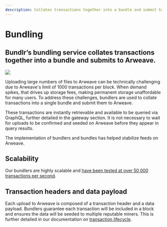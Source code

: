 ```yaml
---
description: Collates transactions together into a bundle and submit to Arweave
---
```


# Bundling

<h2 className="text-xl mt-2">
	Bundlr’s bundling service collates transactions together into a bundle and submits to Arweave.
</h2>

<img className="mt-5" src="/img/learn/bundling.png" />

Uploading large numbers of files to Arweave can be technically challenging due to Arweave's limit of 1000 transactions per block. When demand spikes, that drives up storage fees, making permanent storage unaffordable for many users. To address these challenges, bundlers are used to collate transactions into a single bundle and submit them to Arweave.

These transactions are instantly retrievable and available to be queried via GraphQL, further detailed in the gateway section. It is not necessary to wait for uploads to be confirmed and seeded on Arweave before they appear in query results.

The implementation of bundlers and bundles has helped stabilize feeds on Arweave.

## Scalability

Our bundlers are highly scalable and [have been tested at over 50,000 transactions per second](https://www.youtube.com/watch?v=JKEivHKDXAo).

## Transaction headers and data payload

Each upload to Arweave is composed of a transaction header and a data payload. Bundlers guarantee each transaction will be included in a block and ensures the data will be seeded to multiple reputable miners. This is further detailed in our documentation on [transaction lifecycle](/learn/transaction-lifecycle).
